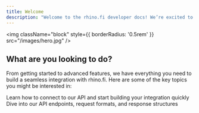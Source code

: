 ```yaml
---
title: Welcome
description: "Welcome to the rhino.fi developer docs! We’re excited to help you integrate our solution quickly and easily. This guide is designed to get you up and running in no time, with everything you need to make integration smooth and efficient. Let's get started!"
---
```


<img
  className="block"
  style={{ borderRadius: '0.5rem' }}
  src="/images/hero.jpg"
/>

## What are you looking to do?

From getting started to advanced features, we have everything you need to build a seamless integration with rhino.fi. Here are some of the key topics you might be interested in:

<CardGroup cols={2}>
  <Card
    title="Integrate our API"
    icon="screwdriver-wrench"
    href="/get-started/api/quickstart"
  >
    Learn how to connect to our API and start building your integration quickly
  </Card>
  <Card
    title="API Reference"
    icon="code"
    href="/api-reference/introduction"
  >
    Dive into our API endpoints, request formats, and response structures
  </Card>
</CardGroup>
